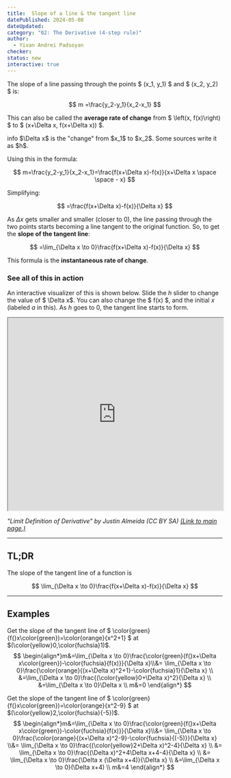 ```yaml
---
title:  Slope of a line & the tangent line
datePublished: 2024-05-08
dateUpdated: 
category: "02: The Derivative (4-step rule)"
author: 
  - Yivan Andrei Padsoyan
checker: 
status: new
interactive: true
---
```


The slope of a line passing through the points $ (x_1, y_1) $ and $ (x_2, y_2) $ is:

$$ 
m =\frac{y_2-y_1}{x_2-x_1}
$$

This can also be called the **average rate of change** from $ \left(x, f(x)\right) $ to $ (x+\Delta x, f(x+\Delta x)) $. 

<div role="alert" className="alert">
  <span class="material-symbols-outlined">info</span>
  <span>$\Delta x$ is the "change" from $x_1$ to $x_2$. Some sources write it as $h$.</span>
</div>


Using this in the formula:

$$
m=\frac{y_2-y_1}{x_2-x_1}=\frac{f(x+\Delta x)-f(x)}{x+\Delta x \space \space - x}
$$

Simplifying:

$$
=\frac{f(x+\Delta x)-f(x)}{\Delta x}
$$

As $\Delta x$ gets smaller and smaller (closer to 0), the line passing through the two points starts becoming a line tangent to the original function. So, to get the **slope of the tangent line**:

$$
=\lim_{\Delta x \to 0}\frac{f(x+\Delta x)-f(x)}{\Delta x}
$$

This formula is the **instantaneous rate of change**.

### See all of this in action
An interactive visualizer of this is shown below. Slide the $h$ slider to change the value of $ \Delta x$. You can also change the $ f(x) $, and the initial $x$ (labeled $a$ in this). As $h$ goes to 0, the tangent line starts to form.

<iframe scrolling="no" title="Limit Definition of Derivative" src="https://www.geogebra.org/material/iframe/id/ft9tnfj2/width/1440/height/634/border/888888/sfsb/true/smb/false/stb/false/stbh/false/ai/false/asb/false/sri/false/rc/false/ld/false/sdz/false/ctl/false" width="100%" height="450px"> </iframe>

_"Limit Definition of Derivative" by Justin Almeida  (CC BY SA) [(Link to main page.)](https://www.geogebra.org/m/ft9tnfj2)_

---

## TL;DR

The slope of the tangent line of a function is 

$$
\lim_{\Delta x \to 0}\frac{f(x+\Delta x)-f(x)}{\Delta x}
$$

---

## Examples


Get the slope of the tangent line of $ \color{green}{f(}x\color{green})=\color{orange}{x^2+1} $ at $(\color{yellow}0,\color{fuchsia}1)$.
$$
\begin{align*}m&=\lim_{\Delta x \to 0}\frac{\color{green}{f(}x+\Delta x\color{green})-\color{fuchsia}{f(x)}}{\Delta x}\\&= \lim_{\Delta x \to 0}\frac{\color{orange}{(x+\Delta x)^2+1}-\color{fuchsia}1}{\Delta x} \\ &=\lim_{\Delta x \to 0}\frac{(\color{yellow}0+\Delta x)^2}{\Delta x} \\ &=\lim_{\Delta x \to 0}\Delta x \\ m&=0 \end{align*}
$$

Get the slope of the tangent line of $ \color{green}{f(}x\color{green})=\color{orange}{x^2-9} $ at $(\color{yellow}2,\color{fuchsia}{-5})$.
$$
\begin{align*}m&=\lim_{\Delta x \to 0}\frac{\color{green}{f(}x+\Delta x\color{green})-\color{fuchsia}{f(x)}}{\Delta x}\\&= \lim_{\Delta x \to 0}\frac{\color{orange}{(x+\Delta x)^2-9}-\color{fuchsia}{(-5)}}{\Delta x} \\&= \lim_{\Delta x \to 0}\frac{(\color{yellow}2+\Delta x)^2-4}{\Delta x} \\ &= \lim_{\Delta x \to 0}\frac{(\Delta x)^2+4\Delta x+4-4}{\Delta x} \\ &= \lim_{\Delta x \to 0}\frac{\Delta x (\Delta x+4)}{\Delta x} \\ &=\lim_{\Delta x \to 0}(\Delta x+4) \\ m&=4 \end{align*}
$$